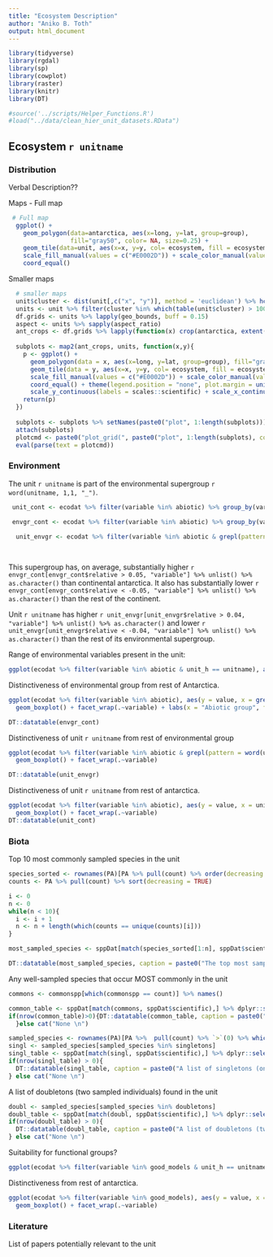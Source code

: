 ```yaml
---
title: "Ecosystem Description"
author: "Aniko B. Toth"
output: html_document
---
```



```r
library(tidyverse)
library(rgdal)
library(sp)
library(cowplot)
library(raster)
library(knitr)
library(DT)

#source('../scripts/Helper_Functions.R')
#load("../data/clean_hier_unit_datasets.RData")

```

## Ecosystem `r unitname`

### Distribution

Verbal Description??

Maps - Full map

```r
 # Full map
  ggplot() +  
    geom_polygon(data=antarctica, aes(x=long, y=lat, group=group), 
                 fill="gray50", color= NA, size=0.25) +
    geom_tile(data=unit, aes(x=x, y=y, col= ecosystem, fill = ecosystem), lwd = 1.5) +
    scale_fill_manual(values = c("#E0002D")) + scale_color_manual(values = c("#E0002D")) +
    coord_equal()
```

Smaller maps

```r
  # smaller maps
  unit$cluster <- dist(unit[,c("x", "y")], method = 'euclidean') %>% hclust(method = 'average') %>% cutree(k = 6)
  units <- unit %>% filter(cluster %in% which(table(unit$cluster) > 100)) %>% split(.$cluster)
  df.grids <- units %>% lapply(geo_bounds, buff = 0.15)
  aspect <- units %>% sapply(aspect_ratio)
  ant_crops <- df.grids %>% lapply(function(x) crop(antarctica, extent(x)))
  
  subplots <- map2(ant_crops, units, function(x,y){
    p <- ggplot() +  
      geom_polygon(data = x, aes(x=long, y=lat, group=group), fill="gray50", color= NA, size=0.25) +
      geom_tile(data = y, aes(x=x, y=y, col= ecosystem, fill = ecosystem), lwd = .8) +
      scale_fill_manual(values = c("#E0002D")) + scale_color_manual(values = c("#E0002D")) +
      coord_equal() + theme(legend.position = "none", plot.margin = unit(c(0,0,0,0), "cm")) +
      scale_y_continuous(labels = scales::scientific) + scale_x_continuous(labels = scales::scientific)
    return(p)
  })
  
  subplots <- subplots %>% setNames(paste0("plot", 1:length(subplots)))
  attach(subplots)
  plotcmd <- paste0("plot_grid(", paste0("plot", 1:length(subplots), collapse = ","),", rel_widths = aspect)")
  eval(parse(text = plotcmd))

```


### Environment

The unit `r unitname` is part of the environmental supergroup `r word(unitname, 1,1, "_")`.

```r
 unit_cont <- ecodat %>% filter(variable %in% abiotic) %>% group_by(variable) %>% summarise(relative = t.test(value[unit_h == unitname], value[unit_h != unitname])$estimate[1] - t.test(value[unit_h == unitname], value[unit_h != unitname])$estimate[2], p = t.test(value[unit_h == unitname], value[unit_h != unitname])$p.value) %>% arrange(desc(relative))

 envgr_cont <- ecodat %>% filter(variable %in% abiotic) %>% group_by(variable) %>% summarise(relative = t.test(value[grepl(pattern = word(unitname, 1,1, "_"), unit_h)], value[!grepl(pattern = word(unitname, 1,1, "_"), unit_h)])$estimate[1] - t.test(value[grepl(pattern = word(unitname, 1,1, "_"), unit_h)], value[!grepl(pattern = word(unitname, 1,1, "_"), unit_h)])$estimate[2], p = t.test(value[grepl(pattern = word(unitname, 1,1, "_"), unit_h)], value[!grepl(pattern = word(unitname, 1,1, "_"), unit_h)])$p.value) %>% arrange(desc(relative))
 
  unit_envgr <- ecodat %>% filter(variable %in% abiotic & grepl(pattern = word(unitname, 1,1, "_"), unit_h)) %>% group_by(variable) %>% summarise(relative = t.test(value[unit_h == unitname], value[unit_h != unitname])$estimate[1] - t.test(value[unit_h == unitname], value[unit_h != unitname])$estimate[2], p = t.test(value[unit_h == unitname], value[unit_h != unitname])$p.value) %>% arrange(desc(relative))

  
```
This supergroup has, on average, substantially higher `r envgr_cont[envgr_cont$relative > 0.05, "variable"] %>% unlist() %>% as.character()` than continental antarctica. It also has substantially lower `r envgr_cont[envgr_cont$relative < -0.05, "variable"] %>% unlist() %>% as.character()` than the rest of the continent.

Unit `r unitname` has higher `r unit_envgr[unit_envgr$relative > 0.04, "variable"] %>% unlist() %>% as.character()` and lower `r unit_envgr[unit_envgr$relative < -0.04, "variable"] %>% unlist() %>% as.character()` than the rest of its environmental supergroup.


Range of environmental variables present in the unit:

```r
ggplot(ecodat %>% filter(variable %in% abiotic & unit_h == unitname), aes(x = variable, fill = variable, y = value)) + geom_boxplot()

```



Distinctiveness of environmental group from rest of Antarctica.

```r
ggplot(ecodat %>% filter(variable %in% abiotic), aes(y = value, x = grepl(pattern = word(unitname, 1,1, "_"), unit_h), fill = grepl(pattern = word(unitname, 1,1, "_"), unit_h))) + 
  geom_boxplot() + facet_wrap(.~variable) + labs(x = "Abiotic group", fill = "Abiotic group")

DT::datatable(envgr_cont)
```

Distinctiveness of unit `r unitname` from rest of environmental group

```r
ggplot(ecodat %>% filter(variable %in% abiotic & grepl(pattern = word(unitname, 1,1, "_"), unit_h)), aes(y = value, x = unit_h == unitname, fill = unit_h == unitname)) + 
  geom_boxplot() + facet_wrap(.~variable) 

DT::datatable(unit_envgr)
```



Distinctiveness of unit `r unitname` from rest of antarctica.
```r
ggplot(ecodat %>% filter(variable %in% abiotic), aes(y = value, x = unit_h == unitname, fill =  unit_h == unitname)) + 
  geom_boxplot() + facet_wrap(.~variable)
DT::datatable(unit_cont)
```




### Biota

Top 10 most commonly sampled species in the unit
```r
species_sorted <- rownames(PA)[PA %>% pull(count) %>% order(decreasing = TRUE)]
counts <- PA %>% pull(count) %>% sort(decreasing = TRUE)

i <- 0
n <- 0
while(n < 10){
  i <- i + 1
  n <- n + length(which(counts == unique(counts)[i]))
}

most_sampled_species <- sppDat[match(species_sorted[1:n], sppDat$scientific),] %>% dplyr::select(scientific, Functional_group, phylum) %>% data.frame(restricted = species_sorted[1:n] %in% restricted_spp, count = counts[1:n], relative_pct = round(100*counts[1:n]/sum(counts), 4)) %>% filter(relative_pct > 0)

DT::datatable(most_sampled_species, caption = paste0("The top most sampled species in ecosystem ", unitname))
```


Any well-sampled species that occur MOST commonly in the unit
```r
commons <- commonspp[which(commonspp == count)] %>% names()

common_table <- sppDat[match(commons, sppDat$scientific),] %>% dplyr::select(scientific, Functional_group, phylum) %>% data.frame(restricted = commons %in% restricted_spp, relative_pct = dom_pct[commons]) %>% filter(relative_pct > 0) %>% tibble()
if(nrow(common_table)>0){DT::datatable(common_table, caption = paste0("A list of common species whose highest incidence of sampling is in ", unitname))
  }else cat("None \n")

```



```r
sampled_species <- rownames(PA)[PA %>%  pull(count) %>% `>`(0) %>% which()]
singl <- sampled_species[sampled_species %in% singletons]
singl_table <- sppDat[match(singl, sppDat$scientific),] %>% dplyr::select(scientific, Functional_group, phylum) %>% data.frame(restricted = singl %in% restricted_spp) 
if(nrow(singl_table) > 0){
  DT::datatable(singl_table, caption = paste0("A list of singletons (only one sampled individual) that are found in ", unitname))
} else cat("None \n")

```

A list of doubletons (two sampled individuals) found in the unit

```r

doubl <- sampled_species[sampled_species %in% doubletons]
doubl_table <- sppDat[match(doubl, sppDat$scientific),] %>% dplyr::select(scientific, Functional_group, phylum) %>% data.frame(restricted = doubl %in% restricted_spp) 
if(nrow(doubl_table) > 0){
  DT::datatable(doubl_table, caption = paste0("A list of doubletons (two sampled individuals) that are found in ", unitname))
} else cat("None \n")

```

Suitability for functional groups?

```r
ggplot(ecodat %>% filter(variable %in% good_models & unit_h == unitname), aes(x = variable, fill = variable, y = value)) + geom_boxplot() + theme(legend.position = "none", axis.text.x = element_text(angle = 90)) 
```

Distinctiveness from rest of antarctica.

```r
ggplot(ecodat %>% filter(variable %in% good_models), aes(y = value, x = unit_h == unitname, fill =  unit_h == unitname)) + 
  geom_boxplot() + facet_wrap(.~variable)

```



### Literature 

List of papers potentially relevant to the unit